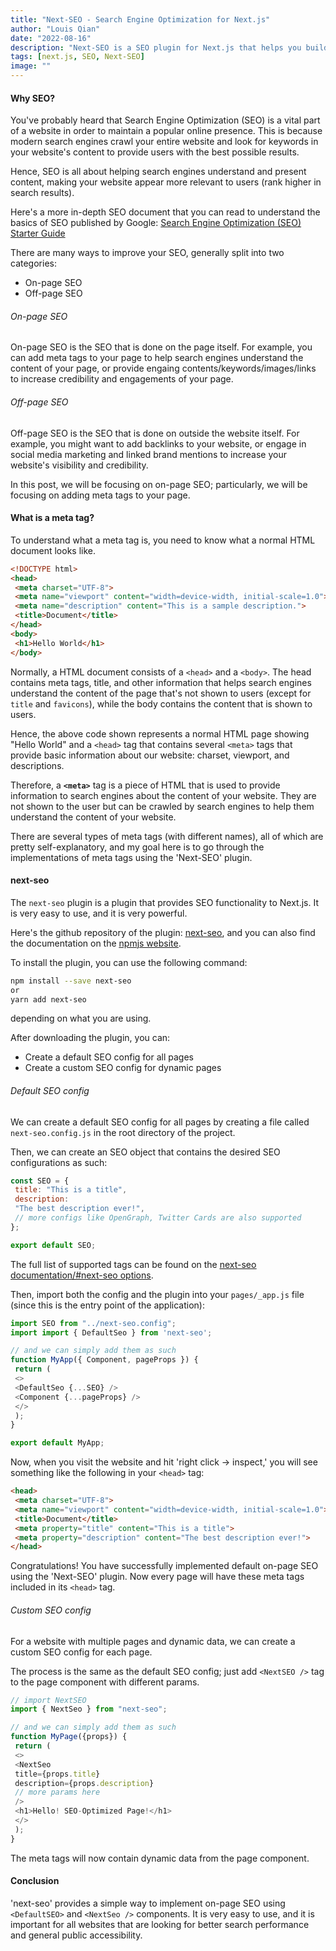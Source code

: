 ```yaml
---
title: "Next-SEO - Search Engine Optimization for Next.js"
author: "Louis Qian"
date: "2022-08-16"
description: "Next-SEO is a SEO plugin for Next.js that helps you build a SEO friendly website."
tags: [next.js, SEO, Next-SEO]
image: ""
---
```


#### Why SEO?
You've probably heard that Search Engine Optimization (SEO) is a vital part of a website in order to maintain a popular online presence. 
This is because modern search engines crawl your entire website and look for keywords in your website's content to provide users with the best possible results.

Hence, SEO is all about helping search engines understand and present content, making your website appear more relevant to users (rank higher in search results).

Here's a more in-depth SEO document that you can read to understand the basics of SEO published by Google: [Search Engine Optimization (SEO) Starter Guide](https://developers.google.com/search/docs/beginner/seo-starter-guide)

There are many ways to improve your SEO, generally split into two categories:
- On-page SEO
- Off-page SEO


###### On-page SEO
On-page SEO is the SEO that is done on the page itself. For example, you can add meta tags to your page to help search engines understand the content of your page, 
or provide engaing contents/keywords/images/links to increase credibility and engagements of your page.


###### Off-page SEO
Off-page SEO is the SEO that is done on outside the website itself. 
For example, you might want to add backlinks to your website, or engage in social media marketing and linked brand mentions to increase your website's visibility and credibility.


In this post, we will be focusing on on-page SEO; particularly, we will be focusing on adding meta tags to your page.


#### What is a meta tag?
To understand what a meta tag is, you need to know what a normal HTML document looks like.
```html
<!DOCTYPE html>
<head>
 <meta charset="UTF-8">
 <meta name="viewport" content="width=device-width, initial-scale=1.0">
 <meta name="description" content="This is a sample description.">
 <title>Document</title>
</head>
<body>
 <h1>Hello World</h1>
</body>
```
Normally, a HTML document consists of a `<head>` and a `<body>`. The head contains meta tags, title, and other information that helps search engines understand the content of the page that's not shown to users (except for `title` and `favicons`), while the body contains the content that is shown to users.

Hence, the above code shown represents a normal HTML page showing "Hello World" and a `<head>` tag that contains several `<meta>` tags that provide basic information about our website: charset, viewport, and descriptions.

Therefore, a **`<meta>`** tag is a piece of HTML that is used to provide information to search engines about the content of your website. They are not shown to the user but can be crawled by search engines to help them understand the content of your website.


There are several types of meta tags (with different names), all of which are pretty self-explanatory, and my goal here is to go through the implementations of meta tags using the 'Next-SEO' plugin.


#### next-seo
The `next-seo` plugin is a plugin that provides SEO functionality to Next.js. It is very easy to use, and it is very powerful.

Here's the github repository of the plugin: <u>[next-seo](https://github.com/garmeeh/next-seo)</u>, and you can also find the documentation on the <u>[npmjs website](https://www.npmjs.com/package/next-seo)</u>.


To install the plugin, you can use the following command:
```bash
npm install --save next-seo
or
yarn add next-seo
```
depending on what you are using.

After downloading the plugin, you can:
- Create a default SEO config for all pages
- Create a custom SEO config for dynamic pages


###### Default SEO config
We can create a default SEO config for all pages by creating a file called `next-seo.config.js` in the root directory of the project.

Then, we can create an SEO object that contains the desired SEO configurations as such:
```js "next-seo.config.js"
const SEO = {
 title: "This is a title",
 description:
 "The best description ever!",
 // more configs like OpenGraph, Twitter Cards are also supported
};

export default SEO;
```
The full list of supported tags can be found on the <u> [next-seo documentation/#next-seo options](https://www.npmjs.com/package/next-seo#nextseo-options)</u>.


Then, import both the config and the plugin into your `pages/_app.js` file (since this is the entry point of the application):
```js
import SEO from "../next-seo.config";
import import { DefaultSeo } from 'next-seo';

// and we can simply add them as such 
function MyApp({ Component, pageProps }) {
 return (
 <>
 <DefaultSeo {...SEO} />
 <Component {...pageProps} />
 </>
 );
}

export default MyApp;
```

Now, when you visit the website and hit 'right click -> inspect,' you will see something like the following in your `<head>` tag:
```html
<head>
 <meta charset="UTF-8">
 <meta name="viewport" content="width=device-width, initial-scale=1.0">
 <title>Document</title>
 <meta property="title" content="This is a title">
 <meta property="description" content="The best description ever!">
</head>
```

Congratulations! You have successfully implemented default on-page SEO using the 'Next-SEO' plugin. Now every page will have these meta tags included in its `<head>` tag.


###### Custom SEO config
For a website with multiple pages and dynamic data, we can create a custom SEO config for each page.

The process is the same as the default SEO config; just add `<NextSEO />` tag to the page component with different params.
```js 
// import NextSEO
import { NextSeo } from "next-seo";

// and we can simply add them as such
function MyPage({props}) {
 return (
 <>
 <NextSeo
 title={props.title}
 description={props.description}
 // more params here
 />
 <h1>Hello! SEO-Optimized Page!</h1>
 </>
 );
}
```


The meta tags will now contain dynamic data from the page component.


#### Conclusion
'next-seo' provides a simple way to implement on-page SEO using `<DefaultSEO>` and `<NextSeo />` components. 
It is very easy to use, and it is important for all websites that are looking for better search performance and general public accessibility.

